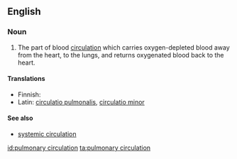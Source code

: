 ==English==

===Noun===
{{en-noun}}

# {{anatomy}} The part of blood [[circulation]] which carries oxygen-depleted blood away from the heart, to the lungs, and returns oxygenated blood back to the heart.

====Translations====
{{top}}
* Finnish: {{t-|fi|pieni verenkierto}}
* Latin: [[circulatio pulmonalis]], [[circulatio minor]]
{{bottom}}

====See also====
* [[systemic circulation]]

[[id:pulmonary circulation]]
[[ta:pulmonary circulation]]